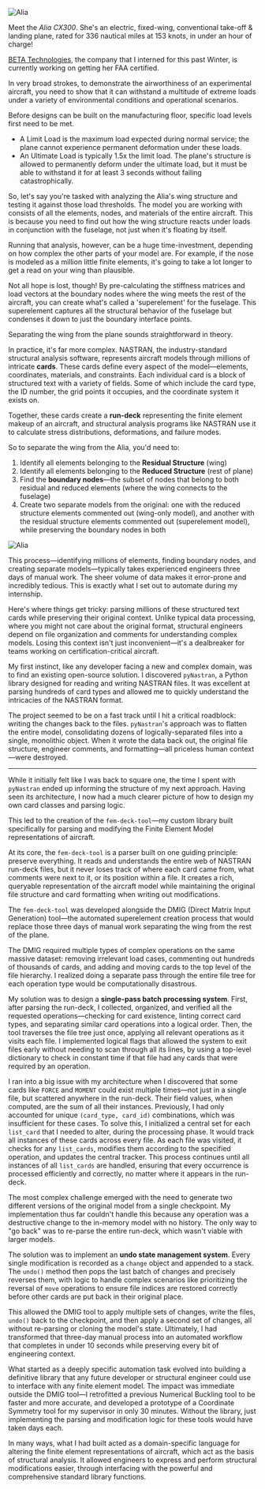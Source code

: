 <Img
  src="/images/experience/beta-case-study/alia-dark.JPG"
  lightSrc="/images/experience/beta-case-study/alia-light.JPG"
  alt="Alia"
  caption="Sketch of the Alia CX300 by me"
/>

Meet the *Alia CX300*. She's an electric, fixed-wing, conventional take-off & landing plane, rated for 336 nautical miles at 153 knots, in under an hour of charge!

[BETA Technologies](https://beta.team), the company that I interned for this past Winter, is currently working on getting her FAA certified.

In very broad strokes, to demonstrate the airworthiness of an experimental aircraft, you need to show that it can withstand a multitude of extreme loads under a variety of environmental conditions and operational scenarios.

Before designs can be built on the manufacturing floor, specific load levels first need to be met.

- A Limit Load is the maximum load expected during normal service; the plane cannot experience permanent deformation under these loads.
- An Ultimate Load is typically 1.5x the limit load. The plane's structure is allowed to permanently deform under the ultimate load, but it must be able to withstand it for at least 3 seconds without failing catastrophically.

So, let's say you're tasked with analyzing the Alia's wing structure and testing it against those load thresholds. The model you are working with consists of all the elements, nodes, and materials of the entire aircraft. This is because you need to find out how the wing structure reacts under loads in conjunction with the fuselage, not just when it's floating by itself.

Running that analysis, however, can be a huge time-investment, depending on how complex the other parts of your model are. For example, if the nose is modeled as a million little finite elements, it's going to take a lot longer to get a read on your wing than plausible.

Not all hope is lost, though! By pre-calculating the stiffness matrices and load vectors at the boundary nodes where the wing meets the rest of the aircraft, you can create what's called a 'superelement' for the fuselage. This superelement captures all the structural behavior of the fuselage but condenses it down to just the boundary interface points.

Separating the wing from the plane sounds straightforward in theory.

In practice, it's far more complex. NASTRAN, the industry-standard structural analysis software, represents aircraft models through millions of intricate **cards**. These cards define every aspect of the model—elements, coordinates, materials, and constraints. Each individual card is a block of structured text with a variety of fields. Some of which include the card type, the ID number, the grid points it occupies, and the coordinate system it exists on.

Together, these cards create a **run-deck** representing the finite element makeup of an aircraft, and structural analysis programs like NASTRAN use it to calculate stress distributions, deformations, and failure modes.

So to separate the wing from the Alia, you'd need to:

1. Identify all elements belonging to the **Residual Structure** (wing)
2. Identify all elements belonging to the **Reduced Structure** (rest of plane)
3. Find the **boundary nodes**—the subset of nodes that belong to both residual and reduced elements (where the wing connects to the fuselage)
4. Create two separate models from the original: one with the reduced structure elements commented out (wing-only model), and another with the residual structure elements commented out (superelement model), while preserving the boundary nodes in both

<Img
  src="/images/experience/beta-case-study/alia-dark-red.JPG"
  lightSrc="/images/experience/beta-case-study/alia-light-red.JPG"
  alt="Alia"
  caption="Residual wing structure (red) separated at the interface nodes"
/>

This process—identifying millions of elements, finding boundary nodes, and creating separate models—typically takes experienced engineers three days of manual work. The sheer volume of data makes it error-prone and incredibly tedious. This is exactly what I set out to automate during my internship.

Here's where things get tricky: parsing millions of these structured text cards while preserving their original context. Unlike typical data processing, where you might not care about the original format, structural engineers depend on file organization and comments for understanding complex models. Losing this context isn't just inconvenient—it's a dealbreaker for teams working on certification-critical aircraft.

My first instinct, like any developer facing a new and complex domain, was to find an existing open-source solution. I discovered `pyNastran`, a Python library designed for reading and writing NASTRAN files. It was excellent at parsing hundreds of card types and allowed me to quickly understand the intricacies of the NASTRAN format.

The project seemed to be on a fast track until I hit a critical roadblock: writing the changes back to the files. `pyNastran`'s approach was to flatten the entire model, consolidating dozens of logically-separated files into a single, monolithic object. When it wrote the data back out, the original file structure, engineer comments, and formatting—all priceless human context—were destroyed.

---

While it initially felt like I was back to square one, the time I spent with `pyNastran` ended up informing the structure of my next approach. Having seen its architecture, I now had a much clearer picture of how to design my own card classes and parsing logic.

This led to the creation of the `fem-deck-tool`—my custom library built specifically for parsing and modifying the Finite Element Model representations of aircraft.

At its core, the `fem-deck-tool` is a parser built on one guiding principle: preserve everything. It reads and understands the entire web of NASTRAN run-deck files, but it never loses track of where each card came from, what comments were next to it, or its position within a file. It creates a rich, queryable representation of the aircraft model while maintaining the original file structure and card formatting when writing out modifications.

The `fem-deck-tool` was developed alongside the DMIG (Direct Matrix Input Generation) tool—the automated superelement creation process that would replace those three days of manual work separating the wing from the rest of the plane. 

The DMIG required multiple types of complex operations on the same massive dataset: removing irrelevant load cases, commenting out hundreds of thousands of cards, and adding and moving cards to the top level of the file hierarchy. I realized doing a separate pass through the entire file tree for each operation type would be computationally disastrous.

My solution was to design a **single-pass batch processing system**. First, after parsing the run-deck, I collected, organized, and verified all the requested operations—checking for card existence, linting correct card types, and separating similar card operations into a logical order. Then, the tool traverses the file tree just once, applying all relevant operations as it visits each file. I implemented logical flags that allowed the system to exit files early without needing to scan through all its lines, by using a top-level dictionary to check in constant time if that file had any cards that were required by an operation.

I ran into a big issue with my architecture when I discovered that some cards like `FORCE` and `MOMENT` could exist multiple times—not just in a single file, but scattered anywhere in the run-deck. Their field values, when computed, are the sum of all their instances. Previously, I had only accounted for unique `(card_type, card_id)` combinations, which was insufficient for these cases. To solve this, I initialized a central set for each `list_card` that I needed to alter, during the processing phase. It would track all instances of these cards across every file. As each file was visited, it checks for any `list_cards`, modifies them according to the specified operation, and updates the central tracker. This process continues until all instances of all `list_cards` are handled, ensuring that every occurrence is processed efficiently and correctly, no matter where it appears in the run-deck.

The most complex challenge emerged with the need to generate two different versions of the original model from a single checkpoint. My implementation thus far couldn't handle this because any operation was a destructive change to the in-memory model with no history. The only way to "go back" was to re-parse the entire run-deck, which wasn't viable with larger models.

The solution was to implement an **undo state management system**. Every single modification is recorded as a `change` object and appended to a stack. The `undo()` method then pops the last batch of changes and precisely reverses them, with logic to handle complex scenarios like prioritizing the reversal of `move` operations to ensure file indices are restored correctly before other cards are put back in their original place.

This allowed the DMIG tool to apply multiple sets of changes, write the files, `undo()` back to the checkpoint, and then apply a second set of changes, all without re-parsing or cloning the model's state. Ultimately, I had transformed that three-day manual process into an automated workflow that completes in under 10 seconds while preserving every bit of engineering context.

What started as a deeply specific automation task evolved into building a definitive library that any future developer or structural engineer could use to interface with any finite element model. The impact was immediate outside the DMIG tool—I retrofitted a previous Numerical Buckling tool to be faster and more accurate, and developed a prototype of a Coordinate Symmetry tool for my supervisor in only 30 minutes. Without the library, just implementing the parsing and modification logic for these tools would have taken days each.

In many ways, what I had built acted as a domain-specific language for altering the finite element representations of aircraft, which act as the basis of structural analysis. It allowed engineers to express and perform structural modifications easier, through interfacing with the powerful and comprehensive standard library functions.
